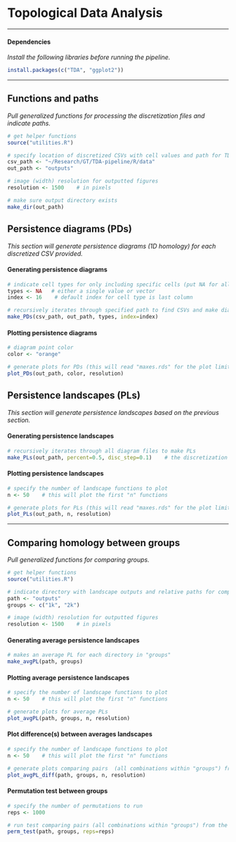 # Topological Data Analysis

------------------------------------------------------------------------

#### Dependencies

*Install the following libraries before running the pipeline.*

```r
install.packages(c("TDA", "ggplot2"))
```

------------------------------------------------------------------------

## Functions and paths

*Pull generalized functions for processing the discretization files and indicate paths.*

```r
# get helper functions
source("utilities.R")

# specify location of discretized CSVs with cell values and path for TDA outputs
csv_path <- "~/Research/GT/TDA-pipeline/R/data"
out_path <- "outputs"

# image (width) resolution for outputted figures
resolution <- 1500    # in pixels

# make sure output directory exists
make_dir(out_path)
```

## Persistence diagrams (PDs)

*This section will generate persistence diagrams (1D homology) for each discretized CSV provided.*

#### Generating persistence diagrams

```r
# indicate cell types for only including specific cells (put NA for all cells)
types <- NA   # either a single value or vector
index <- 16    # default index for cell type is last column

# recursively iterates through specified path to find CSVs and make diagrams
make_PDs(csv_path, out_path, types, index=index)
```

#### Plotting persistence diagrams

```r
# diagram point color
color <- "orange"

# generate plots for PDs (this will read "maxes.rds" for the plot limits)
plot_PDs(out_path, color, resolution)
```

## Persistence landscapes (PLs)

*This section will generate persistence landscapes based on the previous section.*

#### Generating persistence landscapes

```r
# recursively iterates through all diagram files to make PLs
make_PLs(out_path, percent=0.5, disc_step=0.1)    # the discretization step can be overridden
```

#### Plotting persistence landscapes

```r
# specify the number of landscape functions to plot
n <- 50    # this will plot the first "n" functions

# generate plots for PLs (this will read "maxes.rds" for the plot limits) 
plot_PLs(out_path, n, resolution)
```

------------------------------------------------------------------------

## Comparing homology between groups

*Pull generalized functions for comparing groups.*

```r
# get helper functions
source("utilities.R")

# indicate directory with landscape outputs and relative paths for comparing various groups
path <- "outputs"
groups <- c("1k", "2k")

# image (width) resolution for outputted figures
resolution <- 1500    # in pixels
```

#### Generating average persistence landscapes

```r
# makes an average PL for each directory in "groups"
make_avgPL(path, groups)
```

#### Plotting average persistence landscapes

```r
# specify the number of landscape functions to plot
n <- 50    # this will plot the first "n" functions

# generate plots for average PLs
plot_avgPL(path, groups, n, resolution)
```

#### Plot difference(s) between averages landscapes

```r
# specify the number of landscape functions to plot
n <- 50    # this will plot the first "n" functions

# generate plots comparing pairs  (all combinations within "groups") from the specified groups
plot_avgPL_diff(path, groups, n, resolution)
```

#### Permutation test between groups

```r
# specify the number of permutations to run
reps <- 1000

# run test comparing pairs (all combinations within "groups") from the specified groups
perm_test(path, groups, reps=reps)
```
